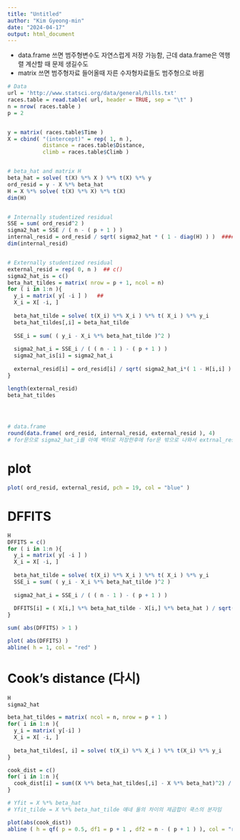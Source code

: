 ```yaml
---
title: "Untitled"
author: "Kim Gyeong-min"
date: "2024-04-17"
output: html_document
---
```

* data.frame 쓰면 범주형변수도 자연스럽게 저장 가능함, 근데 data.frame은 역행렬 계산할 때 문제 생길수도
* matrix 쓰면 범주형자료 들어올때 자른 수자형자료들도 범주형으로 바뀜

```r
# Data
url = 'http://www.statsci.org/data/general/hills.txt'
races.table = read.table( url, header = TRUE, sep = "\t" )
n = nrow( races.table )
p = 2


y = matrix( races.table$Time )
X = cbind( "(intercept)" = rep( 1, n ),     
           distance = races.table$Distance, 
           climb = races.table$Climb )      


# beta_hat and matrix H
beta_hat = solve( t(X) %*% X ) %*% t(X) %*% y 
ord_resid = y - X %*% beta_hat
H = X %*% solve( t(X) %*% X) %*% t(X)
dim(H)


# Internally studentized residual
SSE = sum( ord_resid^2 )
sigma2_hat = SSE / ( n - ( p + 1 ) )
internal_resid = ord_resid / sqrt( sigma2_hat * ( 1 - diag(H) ) )  #### 벡터의 몫은 원소별로 해줌
dim(internal_resid)


# Externally studentized residual
external_resid = rep( 0, n )  ## c()
sigma2_hat_is = c()
beta_hat_tildes = matrix( nrow = p + 1, ncol = n)
for ( i in 1:n ){
  y_i = matrix( y[ -i ] )   ##
  X_i = X[ -i, ]
  
  beta_hat_tilde = solve( t(X_i) %*% X_i ) %*% t( X_i ) %*% y_i
  beta_hat_tildes[,i] = beta_hat_tilde 
  
  SSE_i = sum( ( y_i - X_i %*% beta_hat_tilde )^2 )
  
  sigma2_hat_i = SSE_i / ( ( n - 1 ) - ( p + 1 ) )
  sigma2_hat_is[i] = sigma2_hat_i
  
  external_resid[i] = ord_resid[i] / sqrt( sigma2_hat_i*( 1 - H[i,i] ) )
}

length(external_resid)
beta_hat_tildes




# data.frame
round(data.frame( ord_resid, internal_resid, external_resid ), 4)
# for문으로 sigma2_hat_i를 아예 벡터로 저장한후에 for문 밖으로 나와서 extrnal_resid 구할 수도 있음
```

# plot
```r
plot( ord_resid, external_resid, pch = 19, col = "blue" )
```


# DFFITS
```r
H
DFFITS = c()
for ( i in 1:n ){
  y_i = matrix( y[ -i ] )   
  X_i = X[ -i, ]
  
  beta_hat_tilde = solve( t(X_i) %*% X_i ) %*% t( X_i ) %*% y_i
  SSE_i = sum( ( y_i - X_i %*% beta_hat_tilde )^2 )
  
  sigma2_hat_i = SSE_i / ( ( n - 1 ) - ( p + 1 ) )
  
  DFFITS[i] = ( X[i,] %*% beta_hat_tilde - X[i,] %*% beta_hat ) / sqrt( sigma2_hat_i * H[i,i]  )
}

sum( abs(DFFITS) > 1 )

plot( abs(DFFITS) )
abline( h = 1, col = "red" )
```



# Cook's distance (다시)
```r
H
sigma2_hat

beta_hat_tildes = matrix( ncol = n, nrow = p + 1 )
for( i in 1:n ){
  y_i = matrix( y[-i] )
  X_i = X[ -i, ]
  
  beta_hat_tildes[, i] = solve( t(X_i) %*% X_i ) %*% t(X_i) %*% y_i
}

cook_dist = c()
for( i in 1:n ){
  cook_dist[i] = sum((X %*% beta_hat_tildes[,i] - X %*% beta_hat)^2) / (sigma2_hat*(p+1))
}

# Yfit = X %*% beta_hat 
# Yfit_tilde = X %*% beta_hat_tilde 얘네 둘의 차이의 제곱합이 쿡스의 분자임

plot(abs(cook_dist))
abline ( h = qf( p = 0.5, df1 = p + 1 , df2 = n - ( p + 1 ) ), col = "red" )
```















